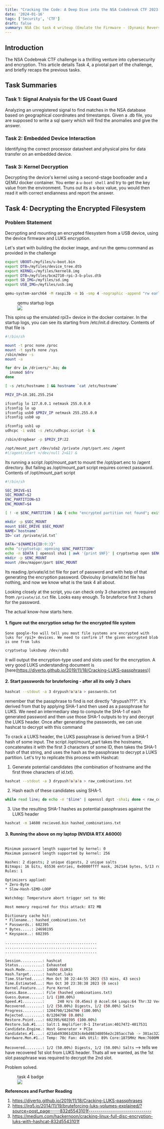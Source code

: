 ```yaml
---
title: "Cracking the Code: A Deep Dive into the NSA Codebreak CTF 2023- Task 4"
date: '2024-01-16'
tags: ['Security', 'CTF']
draft: false
summary: NSA Cbc task 4 writeup (Emulate the Firmware - (Dynamic Reverse Engineering, Cryptography))
---
```


## Introduction

The NSA Codebreak CTF challenge is a thrilling venture into cybersecurity and encryption. This article details Task 4, a pivotal part of the challenge, and briefly recaps the previous tasks.

## Task Summaries

### Task 1: Signal Analysis for the US Coast Guard

Analyzing an unregistered signal to find matches in the NSA database based on geographical coordinates and timestamps. 
Given a .db file, you are supposed to write a sql query which will find the anomalies and give the answer.

### Task 2: Embedded Device Interaction

Identifying the correct processor datasheet and physical pins for data transfer on an embedded device.

### Task 3: Kernel Decryption

Decrypting the device's kernel using a second-stage bootloader and a QEMU docker container.
You enter a `u-boot shell` and try to get the key value from the environment. Truns out its a s-box value, you would then read it with correct endianness and report the answer.

## Task 4: Decrypting the Encrypted Filesystem

### Problem Statement

Decrypting and mounting an encrypted filesystem from a USB device, using the device firmware and LUKS encryption.

Let's start with building the docker image, and run the qemu command as provided in the challenge 

```bash
export UBOOT=/myfiles/u-boot.bin
export DTB=/myfiles/device_tree.dtb
export KERNEL=/myfiles/kernel8.img
export DTB=/myfiles/bcm2710-rpi-3-b-plus.dtb
export SD_IMG=/myfiles/sd.img
export USB_IMG=/myfiles/usb.img

qemu-system-aarch64 -M raspi3b -m 1G -smp 4 -nographic -append "rw earlyprintk loglevel=8 console=ttyAMA0,115200 dwc_otg.lpm_enable=0 root=/dev/mmcblk0p2 rootdelay=1" -kernel $KERNEL -dtb $DTB -drive if=sd,index=0,format=raw,file=$SD_IMG -drive if=none,id=stick,format=raw,file=$USB_IMG -device usb-storage,drive=stick -netdev type=tap,id=usb0,script=/qemu-ifup,downscript=/qemu-ifdown -device usb-net,netdev=usb0 -netdev type=tap,id=usb1,script=no,downscript=no -device usb-net,netdev=usb1
```

<figure>
    <figcaption>qemu startup logs</figcaption>
    <img src="/static/images/nsa/qemu-start.png" />
</figure>

This spins up the emulated rpi3+ device in the docker container. In the startup logs, you can see its starting from /etc/init.d directory. Contents of that file is 

```bash
#!/bin/sh

mount -t proc none /proc
mount -t sysfs none /sys
/sbin/mdev -s
mount -a

for drv in /drivers/*.ko; do
  insmod $drv
done

[ -s /etc/hostname ] && hostname `cat /etc/hostname`

PRIV_IP=10.101.255.254

ifconfig lo 127.0.0.1 netmask 255.0.0.0
ifconfig lo up
ifconfig usb0 $PRIV_IP netmask 255.255.0.0
ifconfig usb0 up

ifconfig usb1 up
udhcpc -i usb1 -s /etc/udhcpc.script -b &

/sbin/dropbear -p $PRIV_IP:22

/opt/mount_part /dev/sda2 /private /opt/part.enc /agent
#(/agent/start >/dev/null 2>&1) &
```

Its running a script /opt/mount_part to mount the /opt/part.enc to /agent directory. But failing as /opt/mount_part script requires correct password.
Contents of /opt/mount_part script 

```bash
#!/bin/sh

SEC_DRIVE=$1
SEC_MOUNT=$2
ENC_PARTITION=$3
ENC_MOUNT=$4

[ ! -e $ENC_PARTITION ] && { echo "encrypted partition not found"; exit 1; }

mkdir -p $SEC_MOUNT
mount $SEC_DRIVE $SEC_MOUNT
NAME=`hostname`
ID=`cat /private/id.txt`

DATA="${NAME}${ID:0:3}"
echo "cryptsetup: opening $ENC_PARTITION"
echo -n $DATA | openssl sha1 | awk '{print $NF}' | cryptsetup open $ENC_PARTITION part
mkdir -p $ENC_MOUNT
mount /dev/mapper/part $ENC_MOUNT
```

Its reading /private/id.txt file for part of password and with help of that generating the encryption password. Obvioulsy /private/id.txt file has nothing, and now we know what is the task 4 all about. 

Looking closely at the script, you can check only 3 characters are required from `/private/id.txt` file. Looks easy enough. To bruteforce first 3 chars for the password. 

The actual know-how starts here. 
#### 1. figure out the encryption setup for the encrypted file system 
    Sone google-foo will tell you most file systems are encrypted with luks for rpi3+ devices. We need to confirm if the given encrypted blob is one from luks 
```bash
cryptsetup luksDump /dev/sdb3
``` 
it will output the encryption-type used and slots used for the encryption. A very good LUKS understanding document is [here(https://diverto.github.io/2019/11/18/Cracking-LUKS-passphrases)] 

#### 2. Start passwords for bruteforcing - after all its only 3 chars 
```bash
hashcat --stdout -a 3 drypush?a?a?a > passwords.txt
```
remember that the passphrase to find is not directly "drypush???".
It's derived from that by applying SHA-1 and then used as a passphrase for LUKS.
We need an intermediary step to compute the SHA-1 of each generated password and then use those SHA-1 outputs to try and decrypt the LUKS header. Once after generating the passwords, we can use hashcat to decrypt with this command 

To crack a LUKS header, the LUKS passphrase is derived from a SHA-1 hash of some input.
The script /opt/mount_part takes the hostname, concatenates it with the first 3 characters of some ID, then takes the SHA-1 hash of that string, and uses the hash as the passphrase to decrypt a LUKS partition.
Let's try to replicate this process with Hashcat:

1. Generate potential candidates (the combination of hostname and the first three characters of id.txt).
```bash
hashcat --stdout -a 3 drypush?a?a?a > raw_combinations.txt
```
2. Hash each of these candidates using SHA-1.
```bash
while read line; do echo -n "$line" | openssl dgst -sha1; done < raw_combinations.txt > hashed_combinations.txt
```
3. Use the resulting SHA-1 hashes as potential passphrases against the LUKS header
```bash
hashcat -m 14600 recieved.bin hashed_combinations.txt
```

#### 3. Running the above on my laptop (NVIDIA RTX A6000)
```bash

Minimum password length supported by kernel: 0
Maximum password length supported by kernel: 256

Hashes: 2 digests; 2 unique digests, 2 unique salts
Bitmaps: 16 bits, 65536 entries, 0x0000ffff mask, 262144 bytes, 5/13 rotates
Rules: 1

Optimizers applied:
* Zero-Byte
* Slow-Hash-SIMD-LOOP

Watchdog: Temperature abort trigger set to 90c

Host memory required for this attack: 872 MB

Dictionary cache hit:
* Filename..: hashed_combinations.txt
* Passwords.: 602395
* Bytes.....: 24698195
* Keyspace..: 602395

..........................................
..........................................
..........................................

Session..........: hashcat
Status...........: Exhausted
Hash.Mode........: 14600 (LUKS)
Hash.Target......: hashcat.luks
Time.Started.....: Mon Oct 30 22:44:55 2023 (53 mins, 43 secs)
Time.Estimated...: Mon Oct 30 23:38:38 2023 (0 secs)
Kernel.Feature...: Pure Kernel
Guess.Base.......: File (hashed_combinations.txt)
Guess.Queue......: 1/1 (100.00%)
Speed.#1.........:      240 H/s (0.45ms) @ Accel:64 Loops:64 Thr:32 Vec:1
Recovered........: 1/2 (50.00%) Digests, 1/2 (50.00%) Salts
Progress.........: 1204790/1204790 (100.00%)
Rejected.........: 0/1204790 (0.00%)
Restore.Point....: 602395/602395 (100.00%)
Restore.Sub.#1...: Salt:1 Amplifier:0-1 Iteration:4017472-4017531
Candidate.Engine.: Host Generator + PCIe
Candidates.#1....: 423ab493061d283c4ebd88348056e2c285acc7ab -> 301ac322b2c7daf6f8183a55d8c26b1515c58037
Hardware.Mon.#1..: Temp: 70c Fan: 44% Util: 89% Core:1875MHz Mem:7600MHz Bus:16
```

`Recovered........: 1/2 (50.00%) Digests, 1/2 (50.00%) Salts` --> tells we have recovered 1st slot from LUKS header. Thats all we wanted, as the 1st slot passphrase was required to decrypt the 2nd slot.

Problem solved. 

<figure>
    <figcaption>task 4 badge</figcaption>
    <img src="/static/images/nsa/badge4.png" />
</figure>

**References and Further Reading**

1. https://diverto.github.io/2019/11/18/Cracking-LUKS-passphrases
2. https://irq5.io/2014/11/19/bruteforcing-luks-volumes-explained/?source=post_page-----832d5543101f--------------------------------
3. https://medium.com/hackernoon/cracking-linux-full-disc-encryption-luks-with-hashcat-832d5543101f
